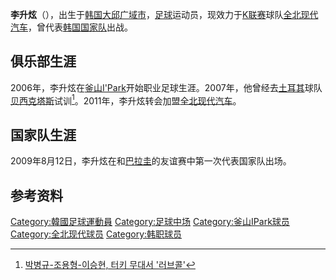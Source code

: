 {{Football player infobox| 
| playername= 李升炫 <br /> {{lang|ko|이승현}}
| image    = 
| fullname = 李升炫 <br /> {{lang|ko|이승현}}
| englishfullname = Lee Seung-Hyun
| nickname    = 
| height      = {{height|meters=1.76}}
| dateofbirth = {{birth date and age|1985|7|25}}
| cityofbirth = [[大邱广域市|大邱广域市]]
| countryofbirth = {{KOR}}
| clubnumber = 11
| currentclub  = [[全北现代汽车|全北现代汽车]]
| position = [[中场|中场]]
| youthyears = 
| youthclubs = [[汉阳大学|汉阳大学]]
| years = 2006-2010<br>2011-
| clubs = [[釜山I'Park|釜山I'Park]]<br>[[全北现代汽车|全北现代汽车]]
| caps(goals) = 85 (11)<br>27 {{0}}(7)
| nationalyears =2005<br/>2007<br/>2009-
| nationalteam = 韩国U20<br/>韩国U23<br/>[[韩国国家足球队|韩国]]
| nationalcaps(goals) = {{0}}8 {{0}}(0)<br/> {{0}}6 {{0}}(1)<br/>{{0}}3 {{0}}(0)
| pcupdate = 2012年2月4日
| ntupdate = 2010年2月4日
}}
'''李升炫'''（{{bd|1985年|7月25日||}}），出生于[[韩国|韩国]][[大邱广域市|大邱广域市]]，[[足球|足球]]运动员，现效力于[[K联赛|K联赛]]球队[[全北现代汽车|全北现代汽车]]，曾代表[[韩国国家足球队|韩国国家队]]出战。

==俱乐部生涯==
2006年，李升炫在[[釜山I'Park|釜山I'Park]]开始职业足球生涯。2007年，他曾经去[[土耳其|土耳其]]球队[[贝西克塔斯体操俱乐部|贝西克塔斯]]试训<ref>[http://joynews.inews24.com/php/news_view.php?g_menu=702210&g_serial=241406 박병규-조용형-이승현, 터키 무대서 '러브콜' ]{{ko}}</ref>。2011年，李升炫转会加盟[[全北现代汽车|全北现代汽车]]。

==国家队生涯==
2009年8月12日，李升炫在和[[巴拉圭国家足球队|巴拉圭]]的友谊赛中第一次代表国家队出场。

==参考资料==
{{reflist}}

{{Jeonbuk Hyundai Motors squad}}

{{DEFAULTSORT:Lee Seung-Hyun}}
[[Category:韓國足球運動員|Category:韓國足球運動員]]
[[Category:足球中场|Category:足球中场]]
[[Category:釜山IPark球员|Category:釜山IPark球员]]
[[Category:全北现代球员|Category:全北现代球员]]
[[Category:韩职球员|Category:韩职球员]]